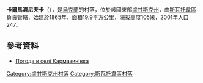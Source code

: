 {{coord|49|18|29|N|38|1|44|E|scale:100000|display=title}}

'''卡爾馬濟尼夫卡'''（{{lang-uk|Кармазинівка}}），是[[烏克蘭|烏克蘭]]的村落，位於該國東部[[盧甘斯克州|盧甘斯克州]]，由[[斯瓦托韋區|斯瓦托韋區]]負責管轄，始建於1865年，面積19.9平方公里，海拔高度105米，2001年人口247。

==參考資料==
* [http://weather.in.ua/ua/lyganskaja/10182 Погода в селі Кармазинівка] {{Wayback|url=http://weather.in.ua/ua/lyganskaja/10182 |date=20220215095142 }}

{{DEFAULTSORT:Кармазинівка}}
[[Category:盧甘斯克州村落|Category:盧甘斯克州村落]]
[[Category:斯瓦托韋區村落|Category:斯瓦托韋區村落]]


{{Luhansk-geo-stub}}